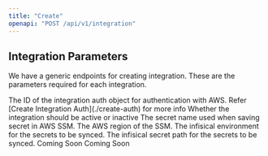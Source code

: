 ```yaml
---
title: "Create"
openapi: "POST /api/v1/integration"
---
```


## Integration Parameters

We have a generic endpoints for creating integration. These are the parameters required for each integration.

<Tabs>
  <Tab title="AWS Secrets manager">
    <ParamField body="integrationAuthId" type="string" required>
				The ID of the integration auth object for authentication with AWS.
				Refer [Create Integration Auth](./create-auth) for more info
		</ParamField>
    <ParamField body="isActive" type="boolean">
				Whether the integration should be active or inactive
		</ParamField>
    <ParamField body="app" type="string" required>
				The secret name used when saving secret in AWS SSM.
		</ParamField>
    <ParamField body="region" type="string" required>
				The AWS region of the SSM.
		</ParamField>
    <ParamField body="sourceEnvironment" type="string" required>
				The infisical environment for the secrets to be synced.
		</ParamField>
    <ParamField body="secretPath" type="string" required>
				The infisical secret path for the secrets to be synced.
		</ParamField>
  </Tab>
  <Tab title="GCP Secrets manager">
    Coming Soon
  </Tab>
  <Tab title="Heroku">
				Coming Soon
  </Tab>
</Tabs>


